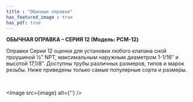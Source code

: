```yaml
---
title : "Обычные оправки"
has_featured_image : true
has_pdf: true
---
```


**ОБЫЧНАЯ ОПРАВКА – СЕРИЯ 12 (Модель: PCM-12)**

Оправки Серии 12 оценки для установки любого клапана сной проушиной ½” NPT, максимальным наружным диаметром 1-1/16″ и высотой 17,1/8”. Доступны трубы различных размеров, типов и марок резьбы. Ниже приведены только самые популярные сорта и размеры.

<br />

<Image src={image} alt={''} />